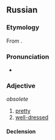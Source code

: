 ==Russian==

===Etymology===
{{root|ru|ine-pro|*bʰeh₂-|id=shine}}
From {{der|ru|sla-pro|*basъkъ}}.

===Pronunciation===
* {{ru-IPA|баско́й}}

===Adjective===
{{ru-adj|баско́й}} ''obsolete''

# [[pretty]]
# [[well-dressed]]

====Declension====
{{ru-decl-adj|баско́й}}